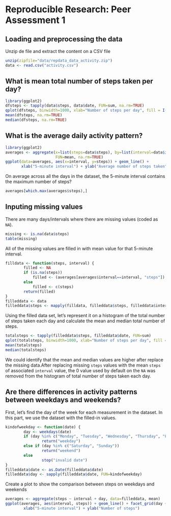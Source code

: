 # Reproducible Research: Peer Assessment 1

## Loading and preprocessing the data

Unzip de file and extract the content on a CSV file

```r
unzip(zipfile="data/repdata_data_activity.zip")
data <- read.csv("activity.csv")
```

## What is mean total number of steps taken per day?
```r
library(ggplot2)
dfsteps <- tapply(data$steps, data$date, FUN=sum, na.rm=TRUE)
qplot(dfsteps, binwidth=1000, xlab="Number of steps per day", fill = I("blue"))
mean(dfsteps, na.rm=TRUE)
median(dfsteps, na.rm=TRUE)
```

## What is the average daily activity pattern?
```r
library(ggplot2)
averages <- aggregate(x=list(steps=data$steps), by=list(interval=data$interval),
                      FUN=mean, na.rm=TRUE)
ggplot(data=averages, aes(x=interval, y=steps)) + geom_line() +
       xlab("5-minute interval") + ylab("Average number of steps taken")
```

On average across all the days in the dataset, the 5-minute interval contains
the maximum number of steps?
```r
averages[which.max(averages$steps),]
```

## Inputing missing values

There are many days/intervals where there are missing values (coded as `NA`). 

```r
missing <- is.na(data$steps)
table(missing)
```

All of the missing values are filled in with mean value for that 5-minute interval.

```r
filldata <- function(steps, interval) {
        filled <- NA
        if (is.na(steps))
            filled <- (averages[averages$interval==interval, "steps"])
        else
            filled <- c(steps)
        return(filled)
}
filleddata <- data
filleddata$steps <- mapply(filldata, filleddata$steps, filleddata$interval)
```
Using the filled data set, let's represent it on a histogram of the total number of steps taken each day and calculate the mean and median total number of steps.

```r
totalsteps <- tapply(filleddata$steps, filleddata$date, FUN=sum)
qplot(totalsteps, binwidth=1000, xlab="Number of steps per day", fill = I("red"))
mean(totalsteps)
median(totalsteps)
```
We could identify that the mean and median values are higher after replace
the missing data.After replacing missing `steps` values with the mean `steps`
of associated `interval` value, the 0 value used by default on the `NA` was removed 
from the histogram of total number of steps taken each day.

## Are there differences in activity patterns between weekdays and weekends?
First, let's find the day of the week for each measurement in the dataset. In
this part, we use the dataset with the filled-in values.

```r
kindofweekday <- function(date) {
        day <- weekdays(date)
        if (day %in% c("Monday", "Tuesday", "Wednesday", "Thursday", "Friday"))
                return("weekday")
        else if (day %in% c("Saturday", "Sunday"))
                return("weekend")
        else
                stop("invalid date")
}
filleddata$date <- as.Date(filleddata$date)
filleddata$day <- sapply(filleddata$date, FUN=kindofweekday)
```

Create a plot to show the comparison between steps on weekdays and weekends

```r
averages <- aggregate(steps ~ interval + day, data=filleddata, mean)
ggplot(averages, aes(interval, steps)) + geom_line() + facet_grid(day ~ .) +
        xlab("5-minute interval") + ylab("Number of steps")
```

